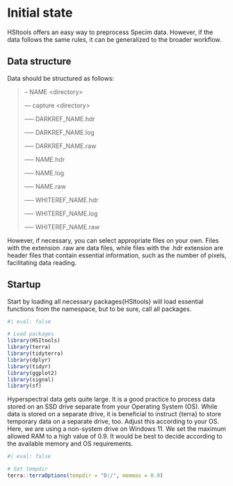 # Initial state

HSItools offers an easy way to preprocess Specim data. However, if the data follows the same rules, it can be generalized to the broader workflow.

## Data structure

Data should be structured as follows:

> – NAME \<directory\>
>
> –– capture \<directory\>
>
> ––– DARKREF_NAME.hdr
>
> ––– DARKREF_NAME.log
>
> ––– DARKREF_NAME.raw
>
> ––– NAME.hdr
>
> ––– NAME.log
>
> ––– NAME.raw
>
> ––– WHITEREF_NAME.hdr
>
> ––– WHITEREF_NAME.log
>
> ––– WHITEREF_NAME.raw

However, if necessary, you can select appropriate files on your own. Files with the extension .raw are data files, while files with the .hdr extension are header files that contain essential information, such as the number of pixels, facilitating data reading.

## Startup

Start by loading all necessary packages{HSItools} will load essential functions from the namespace, but to be sure, call all packages.

```r
#| eval: false

# Load packages
library(HSItools)
library(terra)
library(tidyterra)
library(dplyr)
library(tidyr)
library(ggplot2)
library(signal)
library(sf)
```

Hyperspectral data gets quite large. It is a good practice to process data stored on an SSD drive separate from your Operating System (OS). While data is stored on a separate drive, it is beneficial to instruct {terra} to store temporary data on a separate drive, too. Adjust this according to your OS. Here, we are using a non-system drive on Windows 11. We set the maximum allowed RAM to a high value of 0.9. It would be best to decide according to the available memory and OS requirements.

```r
#| eval: false

# Set tempdir
terra::terraOptions(tempdir = "D:/", memmax = 0.9)
```
